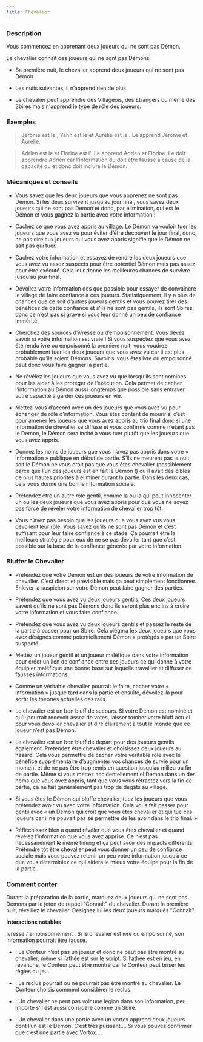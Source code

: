 ```yaml
---
title: Chevalier
---
```



<Role CHEVALIER header />

### Description

Vous commencez en apprenant deux joueurs qui ne sont pas Démon.

Le chevalier connaît des joueurs qui ne sont pas Démons.

-   Sa première nuit, le chevalier apprend deux joueurs qui ne sont pas Démon

-   Les nuits suivantes, il n’apprend rien de plus

-   Le chevalier peut apprendre des Villageois, des Etrangers ou même des Sbires mais n'apprend le type de rôle des joueurs.

### Exemples

> Jérôme est le <Role CROQUE_MORT />, Yann est le <Role IMP /> et Aurélie est la <Role VOYANTE />. Le <Role CHEVALIER /> apprend Jérôme et Aurélie.

> Adrien est le <Role VORTOX /> et Florine est l'<Role ALCHIMISTE />. Le <Role CHEVALIER /> apprend Adrien et Florine. Le <Role CHEVALIER /> doit apprendre Adrien car l'information du <Role CHEVALIER /> doit être fausse à cause de la capacité du <Role VORTOX /> et donc doit inclure le Démon.

### Mécaniques et conseils

- Vous savez que les deux joueurs que vous apprenez ne sont pas Démon. Si les deux survivent jusqu’au jour final, vous savez deux joueurs qui ne sont pas Démon et donc, par élimination, qui est le Démon et vous gagnez la partie avec votre information !

- Cachez ce que vous avez appris au village. Le Démon va vouloir tuer les joueurs que vous avez vu pour éviter d’être découvert le jour final, donc, ne pas dire aux joueurs qui vous avez appris signifie que le Démon ne sait pas qui tuer.

- Cachez votre information et essayez de rendre les deux joueurs que vous avez vu assez suspects pour être potentiel Démon mais pas assez pour être exécuté. Cela leur donne les meilleures chances de survivre jusqu’au jour final.

- Dévoilez votre information dès que possible pour essayer de convaincre le village de faire confiance à ces joueurs. Statistiquement, il y a plus de chances que ce soit d’autres joueurs gentils et vous pouvez tirer des bénéfices de cette confiance et s’ils ne sont pas gentils, ils sont Sbires, donc ce n’est pas si grave si vous leur donné un peu de confiance immérité.

- Cherchez des sources d’ivresse ou d’empoisonnement. Vous devez savoir si votre information est vraie ! Si vous suspectez que vous avez été rendu ivre ou empoisonné la première nuit, vous voudrez probablement tuer les deux joueurs que vous avez vu car il est plus probable qu’ils soient Démons. Savoir si vous êtes ivre ou empoisonné peut donc vous faire gagner la partie.

- Ne révélez les joueurs que vous avez vu que lorsqu’ils sont nominés pour les aider à les protéger de l’exécution. Cela permet de cacher l’information au Démon aussi longtemps que possible sans entraver votre capacité à garder ces joueurs en vie.

- Mettez-vous d’accord avec un des joueurs que vous avez vu pour échanger de rôle d’information. Vous êtes content de mourir si c’est pour amener les joueurs que vous avez appris au trio final donc si une information de chevalier se diffuse et vous confirme comme n’étant pas le Démon, le Démon sera incité à vous tuer plutôt que les joueurs que vous avez appris.

- Donnez les noms de joueurs que vous n’avez pas appris dans votre « information » publique en début de partie. S’ils ne meurent pas la nuit, soit le Démon ne vous croit pas que vous êtes chevalier (possiblement parce que l’un des joueurs est en fait le Démon !) ou il avait des cibles de plus hautes priorités à éliminer durant la partie. Dans les deux cas, cela vous donne une bonne information sociale.

- Prétendez être un autre rôle gentil, comme la <Role VOYANTE /> ou la <Role LAVANDIERE /> qui peut innocenter un ou les deux joueurs que vous avez appris pour que vous ne soyez pas forcé de révéler votre information de chevalier trop tôt.

- Vous n’avez pas besoin que les joueurs que vous avez vus vous dévoilent leur rôle. Vous savez qu’ils ne sont pas Démon et c’est suffisant pour leur faire confiance à ce stade. Ça pourrait être la meilleure stratégie pour eux de ne se pas dévoiler tant que c’est possible sur la base de la confiance générée par votre information. 

### Bluffer le Chevalier

- Prétendez que votre Démon est un des joueurs de votre information de chevalier. C’est direct et prévisible mais ça peut simplement fonctionner. Enlever la suspicion sur votre Démon peut faire gagner des parties. 

- Prétendez que vous avez vu deux joueurs gentils. Ces deux joueurs savent qu’ils ne sont pas Démons donc ils seront plus enclins à croire votre information et vous faire confiance.

- Prétendez que vous avez vu deux joueurs gentils et passez le reste de la partie à passer pour un Sbire. Cela piégera les deux joueurs que vous avez désignés comme potentiellement Démon « protégés » par un Sbire suspecté.

- Mettez un joueur gentil et un joueur maléfique dans votre information pour créer un lien de confiance entre ces joueurs ce qui donne à votre équipier maléfique une bonne base sur laquelle travailler et diffuser de fausses informations.

- Comme un véritable chevalier pourrait le faire, cacher votre « information » jusque tard dans la partie et ensuite, dévoilez-la pour sortir les théories actuelles des rails. 

- Le chevalier est un bon bluff de secours. Si votre Démon est nominé et qu’il pourrait recevoir assez de votes, laisser tomber votre bluff actuel pour vous dévoiler chevalier et dire clairement à tout le monde que ce joueur n’est pas Démon.

- Le chevalier est un bon bluff de départ pour des joueurs gentils également. Prétendez être chevalier et choisissez deux joueurs au hasard. Cela vous permettre de cacher votre véritable rôle avec le bénéfice supplémentaire d’augmenter vos chances de survie pour un moment et de ne pas être trop remis en question jusqu’au milieu ou fin de partie. Même si vous mettez accidentellement el Démon dans un des noms que vous avez appris, tant que vous vous rétractez vers la fin de partie, ça ne fait généralement pas trop de dégâts au village.

- Si vous êtes le Démon qui bluffe chevalier, tuez les joueurs que vous prétendez avoir vu avec votre information. Cela vous fait passer pour gentil avec « un Démon qui croit que vous êtes chevalier et qui tue ces joueurs car il ne pouvait pas se permettre de les avoir dans le trio final. »

- Réfléchissez bien à quand révéler que vous êtes chevalier et quand révélez l’information que vous avez apprise. Ce n’est pas nécessairement le même timing et ça peut avoir des impacts différents. Prétendre tôt être chevalier peut vous donner un peu de confiance sociale mais vous pouvez retenir un peu votre information jusqu’à ce que vous déterminiez ce qui aidera le mieux votre équipe pour la fin de la partie.

### Comment conter

Durant la préparation de la partie, marquez deux joueurs qui ne sont pas Démons par le jeton de rappel "Connaît" du chevalier. Durant la première nuit, réveillez le chevalier. Désignez lui les deux joueurs marqués "Connaît".

**Interactions notables**

Ivresse / empoisonnement : Si le chevalier est ivre ou empoisonné, son information pourrait être fausse.

- <Role ATHEE /> : Le Conteur n’est pas un joueur et donc ne peut pas être montré au chevalier, même si l’athée est sur le script. Si l’athée est en jeu, en revanche, le Conteur peut être montré car le Conteur peut briser les règles du jeu.

- <Role RECLUS /> : Le reclus pourrait ou ne pourrait pas être montré au chevalier. Le Conteur choisis comment considérer le reclus.

- <Role LEGION /> : Un chevalier ne peut pas voir une légion dans son information, peu importe s’il est aussi considéré comme un Sbire.

- <Role VORTOX /> : Un chevalier dans une partie avec un vortox apprend deux joueurs dont l’un est le Démon. C’est très puissant…. Si vous pouvez confirmer que c’est une partie avec Vortox….
